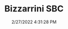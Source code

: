 ---
width: 1333
height: 2000
title: Bizzarrini SBC
description: A3/C running a Chevrolet SBC 327 V8 engine
date: 2/27/2022 4:31:28 PM
cameraMake: Sony
cameraModel: ILCE-7M3
lens: FE 35mm F1.4 GM
settingsfStop: f/1.4
settingsISO: ISO 100
settingsShutter: 1/40
settingsFocalLength: 35 mm
---